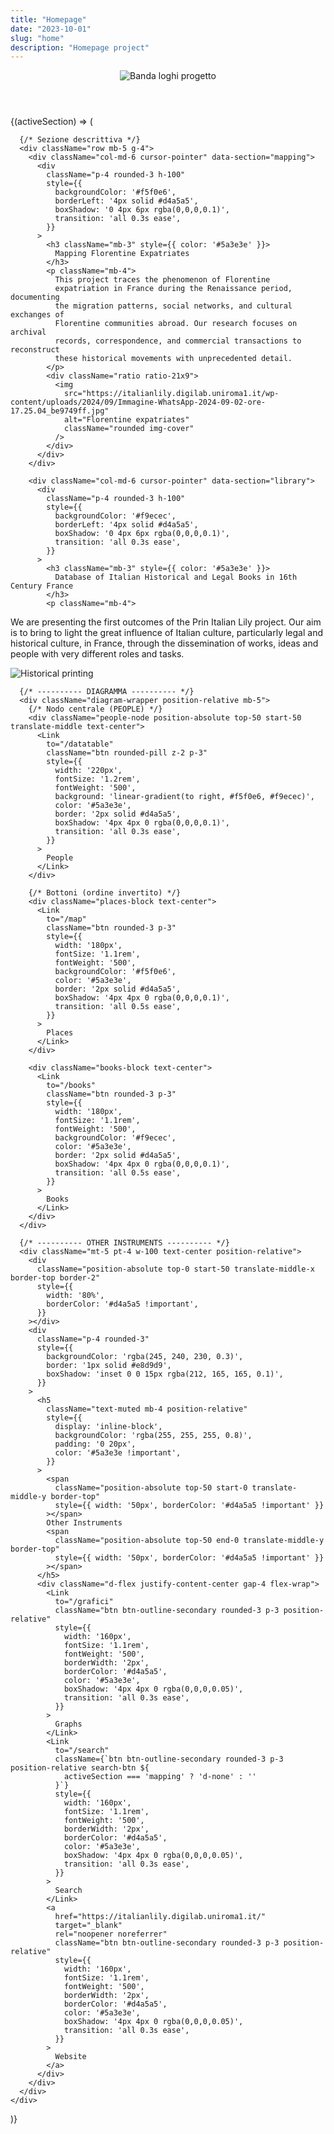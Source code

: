 ```yaml
---
title: "Homepage"
date: "2023-10-01"
slug: "home"
description: "Homepage project"
---
```



<header className="w-100 text-center mb-4">
  <img
    src="/images/banda_loghi.png"
    alt="Banda loghi progetto"
    className="img-fluid"
    style={{ maxHeight: '110px', objectFit: 'contain' }}
  />
</header>

<HomeLogic>
  {(activeSection) => (
    <div className="container my-5">

      {/* Sezione descrittiva */}
      <div className="row mb-5 g-4">
        <div className="col-md-6 cursor-pointer" data-section="mapping">
          <div
            className="p-4 rounded-3 h-100"
            style={{
              backgroundColor: '#f5f0e6',
              borderLeft: '4px solid #d4a5a5',
              boxShadow: '0 4px 6px rgba(0,0,0,0.1)',
              transition: 'all 0.3s ease',
            }}
          >
            <h3 className="mb-3" style={{ color: '#5a3e3e' }}>
              Mapping Florentine Expatriates
            </h3>
            <p className="mb-4">
              This project traces the phenomenon of Florentine
              expatriation in France during the Renaissance period, documenting
              the migration patterns, social networks, and cultural exchanges of
              Florentine communities abroad. Our research focuses on archival
              records, correspondence, and commercial transactions to reconstruct
              these historical movements with unprecedented detail.
            </p>
            <div className="ratio ratio-21x9">
              <img
                src="https://italianlily.digilab.uniroma1.it/wp-content/uploads/2024/09/Immagine-WhatsApp-2024-09-02-ore-17.25.04_be9749ff.jpg"
                alt="Florentine expatriates"
                className="rounded img-cover"
              />
            </div>
          </div>
        </div>

        <div className="col-md-6 cursor-pointer" data-section="library">
          <div
            className="p-4 rounded-3 h-100"
            style={{
              backgroundColor: '#f9ecec',
              borderLeft: '4px solid #d4a5a5',
              boxShadow: '0 4px 6px rgba(0,0,0,0.1)',
              transition: 'all 0.3s ease',
            }}
          >
            <h3 className="mb-3" style={{ color: '#5a3e3e' }}>
              Database of Italian Historical and Legal Books in 16th  Century France 
            </h3>
            <p className="mb-4">
We are presenting the first outcomes of the Prin Italian Lily project. Our aim is to bring to light the great influence of Italian culture, particularly legal and historical culture, in France, through the dissemination of works, ideas and people with very different roles and tasks.
            </p>
            <div className="ratio ratio-21x9">
              <img
                src="https://italianlily.digilab.uniroma1.it/wp-content/uploads/2024/03/Xilografia-sulla-stampa-1568-1.png"
                alt="Historical printing"
                className="rounded img-cover"
              />
            </div>
          </div>
        </div>
      </div>

      {/* ---------- DIAGRAMMA ---------- */}
      <div className="diagram-wrapper position-relative mb-5">
        {/* Nodo centrale (PEOPLE) */}
        <div className="people-node position-absolute top-50 start-50 translate-middle text-center">
          <Link
            to="/datatable"
            className="btn rounded-pill z-2 p-3"
            style={{
              width: '220px',
              fontSize: '1.2rem',
              fontWeight: '500',
              background: 'linear-gradient(to right, #f5f0e6, #f9ecec)',
              color: '#5a3e3e',
              border: '2px solid #d4a5a5',
              boxShadow: '4px 4px 0 rgba(0,0,0,0.1)',
              transition: 'all 0.3s ease',
            }}
          >
            People
          </Link>
        </div>

        {/* Bottoni (ordine invertito) */}
        <div className="places-block text-center">
          <Link
            to="/map"
            className="btn rounded-3 p-3"
            style={{
              width: '180px',
              fontSize: '1.1rem',
              fontWeight: '500',
              backgroundColor: '#f5f0e6',
              color: '#5a3e3e',
              border: '2px solid #d4a5a5',
              boxShadow: '4px 4px 0 rgba(0,0,0,0.1)',
              transition: 'all 0.5s ease',
            }}
          >
            Places
          </Link>
        </div>

        <div className="books-block text-center">
          <Link
            to="/books"
            className="btn rounded-3 p-3"
            style={{
              width: '180px',
              fontSize: '1.1rem',
              fontWeight: '500',
              backgroundColor: '#f9ecec',
              color: '#5a3e3e',
              border: '2px solid #d4a5a5',
              boxShadow: '4px 4px 0 rgba(0,0,0,0.1)',
              transition: 'all 0.5s ease',
            }}
          >
            Books
          </Link>
        </div>
      </div>

      {/* ---------- OTHER INSTRUMENTS ---------- */}
      <div className="mt-5 pt-4 w-100 text-center position-relative">
        <div
          className="position-absolute top-0 start-50 translate-middle-x border-top border-2"
          style={{
            width: '80%',
            borderColor: '#d4a5a5 !important',
          }}
        ></div>
        <div
          className="p-4 rounded-3"
          style={{
            backgroundColor: 'rgba(245, 240, 230, 0.3)',
            border: '1px solid #e8d9d9',
            boxShadow: 'inset 0 0 15px rgba(212, 165, 165, 0.1)',
          }}
        >
          <h5
            className="text-muted mb-4 position-relative"
            style={{
              display: 'inline-block',
              backgroundColor: 'rgba(255, 255, 255, 0.8)',
              padding: '0 20px',
              color: '#5a3e3e !important',
            }}
          >
            <span
              className="position-absolute top-50 start-0 translate-middle-y border-top"
              style={{ width: '50px', borderColor: '#d4a5a5 !important' }}
            ></span>
            Other Instruments
            <span
              className="position-absolute top-50 end-0 translate-middle-y border-top"
              style={{ width: '50px', borderColor: '#d4a5a5 !important' }}
            ></span>
          </h5>
          <div className="d-flex justify-content-center gap-4 flex-wrap">
            <Link
              to="/grafici"
              className="btn btn-outline-secondary rounded-3 p-3 position-relative"
              style={{
                width: '160px',
                fontSize: '1.1rem',
                fontWeight: '500',
                borderWidth: '2px',
                borderColor: '#d4a5a5',
                color: '#5a3e3e',
                boxShadow: '4px 4px 0 rgba(0,0,0,0.05)',
                transition: 'all 0.3s ease',
              }}
            >
              Graphs
            </Link>
            <Link
              to="/search"
              className={`btn btn-outline-secondary rounded-3 p-3 position-relative search-btn ${
                activeSection === 'mapping' ? 'd-none' : ''
              }`}
              style={{
                width: '160px',
                fontSize: '1.1rem',
                fontWeight: '500',
                borderWidth: '2px',
                borderColor: '#d4a5a5',
                color: '#5a3e3e',
                boxShadow: '4px 4px 0 rgba(0,0,0,0.05)',
                transition: 'all 0.3s ease',
              }}
            >
              Search
            </Link>
            <a
              href="https://italianlily.digilab.uniroma1.it/"
              target="_blank"
              rel="noopener noreferrer"
              className="btn btn-outline-secondary rounded-3 p-3 position-relative"
              style={{
                width: '160px',
                fontSize: '1.1rem',
                fontWeight: '500',
                borderWidth: '2px',
                borderColor: '#d4a5a5',
                color: '#5a3e3e',
                boxShadow: '4px 4px 0 rgba(0,0,0,0.05)',
                transition: 'all 0.3s ease',
              }}
            >
              Website
            </a>
          </div>
        </div>
      </div>
    </div>
  )}
</HomeLogic>
